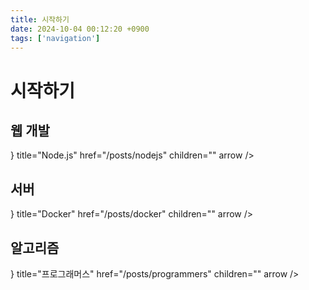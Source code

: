 ```yaml
---
title: 시작하기
date: 2024-10-04 00:12:20 +0900
tags: ['navigation']
---
```



# 시작하기

## 웹 개발

<Cards>
	<Card
		icon={<NextraIcon name="nodejs" />}
		title="Node.js"
		href="/posts/nodejs"
		children=""
		arrow
	/>
</Cards>

## 서버

<Cards>
	<Card
		icon={<NextraIcon name="docker" extension="webp" />}
		title="Docker"
		href="/posts/docker"
		children=""
		arrow
	/>
</Cards>

## 알고리즘

<Cards>
	<Card
		icon={<NextraIcon name="programmers" />}
		title="프로그래머스"
		href="/posts/programmers"
		children=""
		arrow
	/>
</Cards>